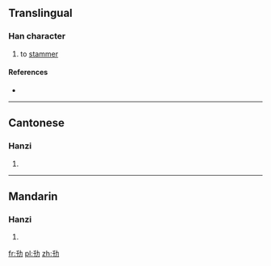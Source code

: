 ==Translingual==

===Han character===
{{Han char|rn=19|rad=力|as=03|sn=5|four=|canj=竹十大尸 (HJKS)|ids=⿰[[千]][[力]]}}

# to [[stammer]]

====References====
* {{Han ref|kx=0146.140|hdz=10366.020|uh=3513|ud=13587}}

----

==Cantonese==

===Hanzi===
{{yue-hanzi|jyut=|y=gin2, jin2}}

# {{defn|lang=yue|sort=力03}}

----

==Mandarin==

===Hanzi===
{{cmn-hanzi|pin=[[jiǎn]] ([[jian3]]), [[xiàn]] ([[xian4]])|wg=chien<sup>3</sup>, hsien<sup>4</sup>}}

# {{defn|lang=cmn|sort=力03}}

[[fr:㔓]]
[[pl:㔓]]
[[zh:㔓]]